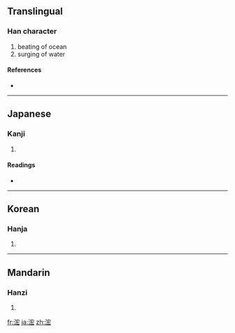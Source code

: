 ==Translingual==

===Han character===
{{Han char|rn=85|rad=水|as=07|sn=10|four=3313<sub>2</sub>|canj=水十大戈 (EJKI)}}

# beating of ocean
# surging of water

====References====
* {{Han ref|kx=0624.070|dkj=17471|dj=1021.220|hdz=31634.030|uh=6D64|ud=28004|bh=D247|bd=53831}}

----

==Japanese==

===Kanji===
{{ja-kanji|grade=|rs=水07}}

# {{defn|Japanese}}

====Readings====
* {{ja-readings|on=[[こう]] (kō), [[ぎょう]] (gyō)|kun=[[ふかい]] (fukai)}}

----

==Korean==

===Hanja===
{{ko-hanja|hangeul=굉|eumhun=|rv=goeng|mr=koeng|y=koyng}}

# {{defn|Korean}}

----

==Mandarin==

===Hanzi===
{{cmn-hanzi|pin=[[hóng]] ([[hong2]]), [[yà]] ([[ya4]])|wg=hung<sup>2</sup>, ya<sup>4</sup>}}

# {{defn|Mandarin}}

[[fr:浤]]
[[ja:浤]]
[[zh:浤]]